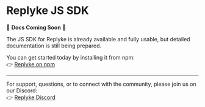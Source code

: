# Replyke JS SDK

🚧 **Docs Coming Soon** 🚧

The JS SDK for Replyke is already available and fully usable, but detailed documentation is still being prepared.  

You can get started today by installing it from npm:  
👉 [Replyke on npm](https://www.npmjs.com/package/@replyke/js)

---

For support, questions, or to connect with the community, please join us on our Discord:  
👉 [Replyke Discord](https://discord.com/invite/REKxnCJzPz)
